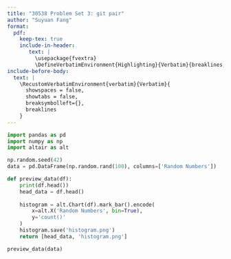 ```yaml
---
title: "30538 Problem Set 3: git pair"
author: "Suyuan Fang"
format: 
  pdf:
    keep-tex: true
    include-in-header: 
       text: |
         \usepackage{fvextra}
         \DefineVerbatimEnvironment{Highlighting}{Verbatim}{breaklines,commandchars=\\\{\}}
include-before-body:
  text: |
    \RecustomVerbatimEnvironment{verbatim}{Verbatim}{
      showspaces = false,
      showtabs = false,
      breaksymbolleft={},
      breaklines
    }
---
```


```python
import pandas as pd
import numpy as np
import altair as alt

np.random.seed(42)
data = pd.DataFrame(np.random.rand(100), columns=['Random Numbers'])

def preview_data(df):
    print(df.head())
    head_data = df.head()
    
    histogram = alt.Chart(df).mark_bar().encode(
        x=alt.X('Random Numbers', bin=True), 
        y='count()'
    )
    histogram.save('histogram.png')
    return [head_data, 'histogram.png']

preview_data(data)
```